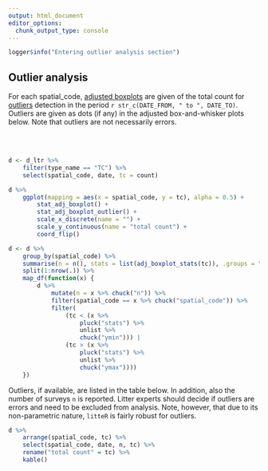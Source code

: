 ---
output: html_document
editor_options: 
  chunk_output_type: console
---
```{r}
logger$info("Entering outlier analysis section")
```

## Outlier analysis

For each spatial_code, [adjusted boxplots](https://dx.doi.org/doi:10.1016/j.csda.2007.11.008) are given of the total count for [outliers](https://en.wikipedia.org/wiki/Outlier) detection in the period `r str_c(DATE_FROM, " to ", DATE_TO)`. Outliers are given as dots (if any) in the adjusted box-and-whisker plots below. Note that outliers are not necessarily errors.

<br/>
<br/>

```{r}
d <- d_ltr %>%
    filter(type_name == "TC") %>%
    select(spatial_code, date, tc = count)
```

```{r width=7, height=7, out.width=600}
d %>%
    ggplot(mapping = aes(x = spatial_code, y = tc), alpha = 0.5) +
        stat_adj_boxplot() +
        stat_adj_boxplot_outlier() +
        scale_x_discrete(name = "") +
        scale_y_continuous(name = "total count") +
        coord_flip()
```


```{r}
d <- d %>%
    group_by(spatial_code) %>%
    summarise(n = n(), stats = list(adj_boxplot_stats(tc)), .groups = "drop") %>%
    split(1:nrow(.)) %>%
    map_df(function(x) {
        d %>%
            mutate(n = x %>% chuck("n")) %>%
            filter(spatial_code == x %>% chuck("spatial_code")) %>%
            filter(
                (tc < (x %>% 
                    pluck("stats") %>% 
                    unlist %>% 
                    chuck("ymin"))) |
                (tc > (x %>% 
                    pluck("stats") %>% 
                    unlist %>% 
                    chuck("ymax"))))
    })
```


Outliers, if available, are listed in the table below. In addition, also the number of surveys `n` is reported. Litter experts should decide if outliers are errors and need to be excluded from analysis. Note, however, that due to its non-parametric nature, `litteR` is fairly robust for outliers.

```{r, eval=nrow(d)>0}
d %>%
    arrange(spatial_code, tc) %>%
    select(spatial_code, date, n, tc) %>%
    rename("total count" = tc) %>%
    kable()
```